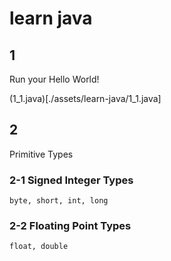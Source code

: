 # learn java


## 1

Run your Hello World!

(1_1.java)[./assets/learn-java/1_1.java]

## 2

Primitive Types

### 2-1 Signed Integer Types

`byte, short, int, long`

<RichImage className="my-2" src='/images/2024-05-14-17-56-54.png' />

### 2-2 Floating Point Types

`float, double`

<RichImage className="my-2" src='/images/2024-05-14-18-01-16.png' />


